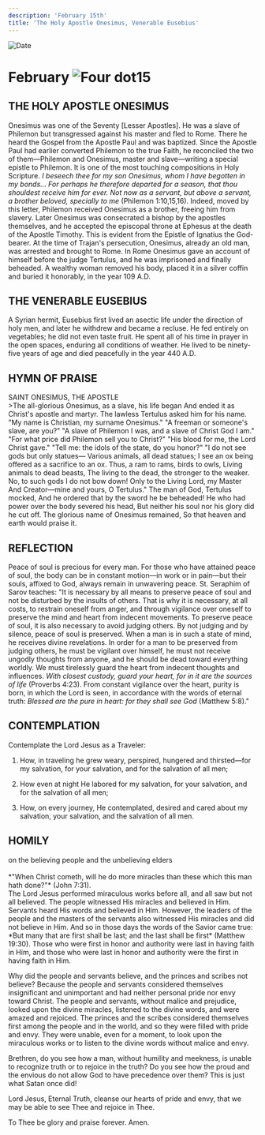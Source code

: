 ```yaml
---
description: 'February 15th'
title: 'The Holy Apostle Onesimus, Venerable Eusebius'
---
```


<RunningHead />
<Image src="/title-imprint.png" height={68} width={50} alt="Date" className="title-imprint"/>

# <div id="date">February <Image className="four-dot" src="/four-dot.png" height={15} width={15} alt="Four dot" />15</div>

## THE HOLY APOSTLE ONESIMUS

Onesimus was one of the Seventy [Lesser Apostles]. He was a slave of Philemon but transgressed against his master and fled to Rome. There he heard the Gospel from the Apostle Paul and was baptized. Since the Apostle Paul had earlier converted Philemon to the true Faith, he reconciled the two of them—Philemon and Onesimus, master and slave—writing a special epistle to Philemon. It is one of the most touching compositions in Holy Scripture. *I beseech thee for my son Onesimus, whom I have begotten in my bonds... For perhaps he therefore departed for a season, that thou shouldest receive him for ever. Not now as a servant, but above a servant, a brother beloved, specially to me* (Philemon 1:10,15,16). Indeed, moved by this letter, Philemon received Onesimus as a brother, freeing him from slavery. Later Onesimus was consecrated a bishop by the apostles themselves, and he accepted the episcopal throne at Ephesus at the death of the Apostle Timothy. This is evident from the Epistle of Ignatius the God-bearer. At the time of Trajan's persecution, Onesimus, already an old man, was arrested and brought to Rome. In Rome Onesimus gave an account of himself before the judge Tertulus, and he was imprisoned and finally beheaded. A wealthy woman removed his body, placed it in a silver coffin and buried it honorably, in the year 109 A.D.

## THE VENERABLE EUSEBIUS

A Syrian hermit, Eusebius first lived an asectic life under the direction of holy men, and later he withdrew and became a recluse. He fed entirely on vegetables; he did not even taste fruit. He spent all of his time in prayer in the open spaces, enduring all conditions of weather. He lived to be ninety-five years of age and died peacefully in the year 440 A.D.


## HYMN OF PRAISE
<div style={{textAlign:'center', color:'crimson', fontWeight:'bold'}}>
SAINT ONESIMUS, THE APOSTLE
</div>
>The all-glorious Onesimus, as a slave, his life began  
And ended it as Christ's apostle and martyr.  
The lawless Tertulus asked him for his name.  
"My name is Christian, my surname Onesimus."  
"A freeman or someone's slave, are you?"  
"A slave of Philemon I was, and a slave of Christ God I am."  
"For what price did Philemon sell you to Christ?"  
"His blood for me, the Lord Christ gave."  
"Tell me: the idols of the state, do you honor?"  
"I do not see gods but only statues—  
Various animals, all dead statues;  
I see an ox being offered as a sacrifice to an ox.  
Thus, a ram to rams, birds to owls,  
Living animals to dead beasts,  
The living to the dead, the stronger to the weaker.  
No, to such gods I do not bow down!  
Only to the Living Lord, my Master  
And Creator—mine and yours, O Tertulus."  
The man of God, Tertulus mocked,  
And he ordered that by the sword he be beheaded!  
He who had power over the body severed his head,  
But neither his soul nor his glory did he cut off.  
The glorious name of Onesimus remained,  
So that heaven and earth would praise it.  


## REFLECTION

Peace of soul is precious for every man. For those who have attained peace of soul, the body can be in constant motion—in work or in pain—but their souls, affixed to God, always remain in unwavering peace. St. Seraphim of Sarov teaches: "It is necessary by all means to preserve peace of soul and not be disturbed by the insults of others. That is why it is necessary, at all costs, to restrain oneself from anger, and through vigilance over oneself to preserve the mind and heart from indecent movements. To preserve peace of soul, it is also necessary to avoid judging others. By not judging and by silence, peace of soul is preserved. When a man is in such a state of mind, he receives divine revelations. In order for a man to be preserved from judging others, he must be vigilant over himself, he must not receive ungodly thoughts from anyone, and he should be dead toward everything worldly. We must tirelessly guard the heart from indecent thoughts and influences. *With closest custody, guard your heart, for in it are the sources of life* (Proverbs 4:23). From constant vigilance over the heart, purity is born, in which the Lord is seen, in accordance with the words of eternal truth: *Blessed are the pure in heart: for they shall see God* (Matthew 5:8)."

## CONTEMPLATION

Contemplate the Lord Jesus as a Traveler:

1. How, in traveling he grew weary, perspired, hungered and thirsted—for my salvation, for your salvation, and for the salvation of all men;

2. How even at night He labored for my salvation, for your salvation, and for the salvation of all men;

3. How, on every journey, He contemplated, desired and cared about my salvation, your salvation, and the salvation of all men.


## HOMILY
<div style={{textAlign:'center', color:'crimson', fontWeight:'bold'}}>
on the believing people and the unbelieving elders
</div><br />
<div style={{textAlign:'right'}}>
*"When Christ cometh, will he do more miracles than these which this man hath done?"* (John 7:31).
</div>
The Lord Jesus performed miraculous works before all, and all saw but not all believed. The people witnessed His miracles and believed in Him. Servants heard His words and believed in Him. However, the leaders of the people and the masters of the servants also witnessed His miracles and did not believe in Him. And so in those days the words of the Savior came true: *But many that are first shall be last; and the last shall be first* (Matthew 19:30). Those who were first in honor and authority were last in having faith in Him, and those who were last in honor and authority were the first in having faith in Him.

Why did the people and servants believe, and the princes and scribes not believe? Because the people and servants considered themselves insignificant and unimportant and had neither personal pride nor envy toward Christ. The people and servants, without malice and prejudice, looked upon the divine miracles, listened to the divine words, and were amazed and rejoiced. The princes and the scribes considered themselves first among the people and in the world, and so they were filled with pride and envy.  They were unable, even for a moment, to look upon the miraculous works or to listen to the divine words without malice and envy.

Brethren, do you see how a man, without humility and meekness, is unable to recognize truth or to rejoice in the truth? Do you see how the proud and the envious do not allow God to have precedence over them? This is just what Satan once did!

Lord Jesus, Eternal Truth, cleanse our hearts of pride and envy, that we may be able to see Thee and rejoice in Thee.

To Thee be glory and praise forever. Amen.